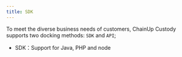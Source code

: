 ---
title: SDK
---

To meet the diverse business needs of customers, ChainUp Custody supports two docking methods: `SDK` and `API`;

- SDK：Support for Java, PHP and node

<CardGroup cols={3}>
  <Card title="Java" icon="java" color="#c64b36" href="https://github.com/HiCoinCom/java-sdk"></Card>
  <Card title="PHP" icon="php" color="#5b78aa" href="https://github.com/HiCoinCom/php-sdk"></Card>
  <Card title="Node" icon="node" color="#80bd00" href="https://github.com/HiCoinCom/js-sdk"></Card>
</CardGroup>